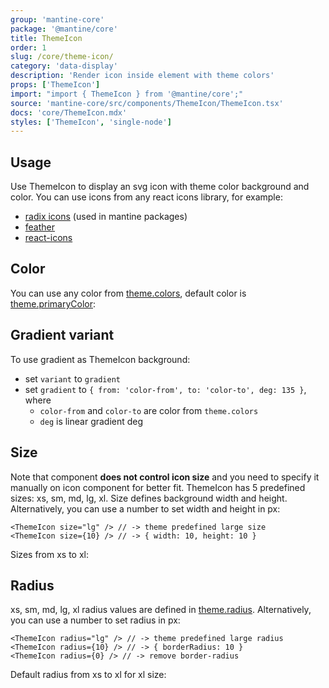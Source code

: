 ```yaml
---
group: 'mantine-core'
package: '@mantine/core'
title: ThemeIcon
order: 1
slug: /core/theme-icon/
category: 'data-display'
description: 'Render icon inside element with theme colors'
props: ['ThemeIcon']
import: "import { ThemeIcon } from '@mantine/core';"
source: 'mantine-core/src/components/ThemeIcon/ThemeIcon.tsx'
docs: 'core/ThemeIcon.mdx'
styles: ['ThemeIcon', 'single-node']
---
```



## Usage

Use ThemeIcon to display an svg icon with theme color background and color. You can use icons from any react icons library, for example:

- [radix icons](https://icons.modulz.app/) (used in mantine packages)
- [feather](https://feathericons.com/)
- [react-icons](https://react-icons.github.io/react-icons)

<Demo data={ThemeIconDemos.configurator} />

## Color

You can use any color from [theme.colors](/theming/extend-theme/#default-colors),
default color is [theme.primaryColor](/theming/extend-theme/#primary-color):

<Demo data={ThemeIconDemos.colors} />

## Gradient variant

To use gradient as ThemeIcon background:

- set `variant` to `gradient`
- set `gradient` to `{ from: 'color-from', to: 'color-to', deg: 135 }`, where
  - `color-from` and `color-to` are color from `theme.colors`
  - `deg` is linear gradient deg

<Demo data={ThemeIconDemos.gradient} />

## Size

Note that component **does not control icon size** and you need to specify it manually on icon component for better fit.
ThemeIcon has 5 predefined sizes: xs, sm, md, lg, xl. Size defines background width and height.
Alternatively, you can use a number to set width and height in px:

```tsx
<ThemeIcon size="lg" /> // -> theme predefined large size
<ThemeIcon size={10} /> // -> { width: 10, height: 10 }
```

Sizes from xs to xl:

<Demo data={ThemeIconDemos.sizes} />

## Radius

xs, sm, md, lg, xl radius values are defined in [theme.radius](/theming/extend-theme/#spacing-radius-and-shadows).
Alternatively, you can use a number to set radius in px:

```tsx
<ThemeIcon radius="lg" /> // -> theme predefined large radius
<ThemeIcon radius={10} /> // -> { borderRadius: 10 }
<ThemeIcon radius={0} /> // -> remove border-radius
```

Default radius from xs to xl for xl size:

<Demo data={ThemeIconDemos.radius} />
